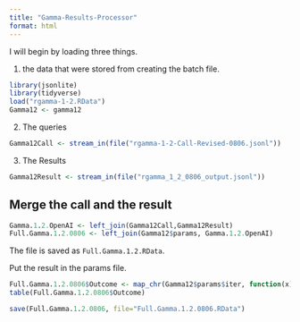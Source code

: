 ```yaml
---
title: "Gamma-Results-Processor"
format: html
---
```


I will begin by loading three things.  

1. the data that were stored from creating the batch file.

```r
library(jsonlite)
library(tidyverse)
load("rgamma-1-2.RData")
Gamma12 <- gamma12
```

2. The queries

```r
Gamma12Call <- stream_in(file("rgamma-1-2-Call-Revised-0806.jsonl"))
```

3. The Results

```r
Gamma12Result <- stream_in(file("rgamma_1_2_0806_output.jsonl"))
```

## Merge the call and the result

```r
Gamma.1.2.OpenAI <- left_join(Gamma12Call,Gamma12Result)
Full.Gamma.1.2.0806 <- left_join(Gamma12$params, Gamma.1.2.OpenAI)
```

The file is saved as `Full.Gamma.1.2.RData`.

Put the result in the params file.

```r
Full.Gamma.1.2.0806$Outcome <- map_chr(Gamma12$params$iter, function(x) { unlist(Gamma12Result$response$body$choices[[x]][[2]][2]) })
table(Full.Gamma.1.2.0806$Outcome)
```

```r
save(Full.Gamma.1.2.0806, file="Full.Gamma.1.2.0806.RData")
```

